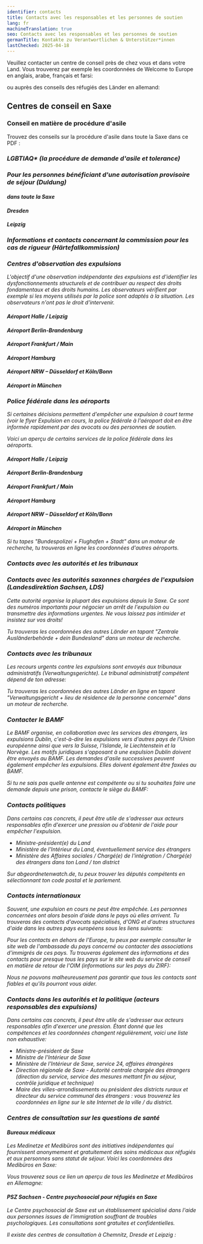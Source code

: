 ```yaml
---
identifier: contacts
title: Contacts avec les responsables et les personnes de soutien
lang: fr
machineTranslation: true
seo: Contacts avec les responsables et les personnes de soutien
germanTitle: Kontakte zu Verantwortlichen & Unterstützer*innen
lastChecked: 2025-04-18
---
```


Veuillez contacter un centre de conseil près de chez vous et dans votre Land. Vous trouverez par exemple les coordonnées de Welcome to Europe en anglais, arabe, français et farsi:
<ExternalShortLink identifier="w2eu_contacts" />

ou auprès des conseils des réfugiés des Länder en allemand:
<ExternalShortLink identifier="fluechtlingsraete" />

## Centres de conseil en Saxe

### Conseil en matière de procédure d'asile

Trouvez des conseils sur la procédure d'asile dans toute la Saxe dans ce PDF :
<ExternalShortLink identifier="sfr_avbpdf" />

<Address identifier="sfr_avb" />
<Address identifier="rlc_dresden" />
<Address identifier="rlc_leipzig" />

### LGBTIAQ* (la procédure de demande d'asile et tolerance)

<Address identifier="gerede_dresden" />
<Address identifier="rosalinde" />
<Address identifier="lsvd_chemnitz" />

### Pour les personnes bénéficiant d'une autorisation provisoire de séjour (Duldung)

#### dans toute la Saxe

<Address identifier="sfr_perspectives" />

#### Dresden

<Address identifier="sfr_perspektive_bleiberecht" />
<Address identifier="rlc_dresden" />

#### Leipzig

<Address identifier="sfr_perspektive_leipzig" />
<Address identifier="rlc_leipzig" />
<Address identifier="space_leipzig" />

### Informations et contacts concernant la commission pour les cas de rigueur (Härtefallkommission)

<Address identifier="hfksachsen" />
<ExternalShortLink identifier="saxhfk_hardship" />

### Centres d'observation des expulsions

L'objectif d'une observation indépendante des expulsions est d'identifier les dysfonctionnements structurels et de contribuer au respect des droits fondamentaux et des droits humains. Les observateurs vérifient par exemple si les moyens utilisés par la police sont adaptés à la situation. Les observateurs n'ont pas le droit d'intervenir.

#### Aéroport Halle / Leipzig
<Address identifier="airport_halle_leipzig" />

#### Aéroport Berlin-Brandenburg
<Address identifier="airport_berlin-brandenburg" />

#### Aéroport Frankfurt / Main
<Address identifier="airport_frankfurt" />

#### Aéroport Hamburg
<Address identifier="airport_hh" />

#### Aéroport NRW – Düsseldorf et Köln/Bonn
<Address identifier="airport_nrw" />

#### Aéroport in München
<Address identifier="airport_munich" />

### Police fédérale dans les aéroports

Si certaines décisions permettent d'empêcher une expulsion à court terme (voir le flyer <InternalShortLink identifier="ongoing-deportation">Expulsion en cours</InternalShortLink>, la police fédérale à l'aéroport doit en être informée rapidement par des avocats ou des personnes de soutien.

Voici un aperçu de certains services de la police fédérale dans les aéroports.

#### Aéroport Halle / Leipzig
<Address identifier="bupo_leipzig" />

#### Aéroport Berlin-Brandenburg
<Address identifier="bupo_ber" />

#### Aéroport Frankfurt / Main
<Address identifier="bupo_frankfurt" />

#### Aéroport Hamburg
<Address identifier="bupo_hh" />

#### Aéroport NRW – Düsseldorf et Köln/Bonn
<Address identifier="bupo_duesseldorf" />
<Address identifier="bupo_koeln" />

#### Aéroport in München
<Address identifier="bupo_mun" />

Si tu tapes "Bundespolizei + Flughafen + Stadt" dans un moteur de recherche, tu trouveras en ligne les coordonnées d'autres aéroports.

### Contacts avec les autorités et les tribunaux

<Block identifier="fax" />

### Contacts avec les autorités saxonnes chargées de l'expulsion (Landesdirektion Sachsen, LDS)

Cette autorité organise la plupart des expulsions depuis la Saxe. 
Ce sont des numéros importants pour négocier un arrêt de l'expulsion ou transmettre des informations urgentes.
Ne vous laissez pas intimider et insistez sur vos droits!

<Address identifier="lds" />

Tu trouveras les coordonnées des autres Länder en tapant "Zentrale Ausländerbehörde + dein Bundesland" dans un moteur de recherche.

### Contacts avec les tribunaux

Les recours urgents contre les expulsions sont envoyés aux tribunaux administratifs (Verwaltungsgerichte). Le tribunal administratif compétent dépend de ton adresse:
<Address identifier="vg_chemnitz" />
<Address identifier="vg_dresden" />
<Address identifier="vg_leipzig" />

Tu trouveras les coordonnées des autres Länder en ligne en tapant "Verwaltungsgericht + lieu de résidence de la personne concernée" dans un moteur de recherche.

### Contacter le BAMF

Le BAMF organise, en collaboration avec les services des étrangers, les expulsions Dublin, c'est-à-dire les expulsions vers d'autres pays de l'Union européenne ainsi que vers la Suisse, l'Islande, le Liechtenstein et la Norvège. Les motifs juridiques s'opposant à une expulsion Dublin doivent être envoyés au BAMF. Les demandes d'asile successives peuvent également empêcher les expulsions. Elles doivent également être faxées au BAMF.
<Address identifier="bamf-dd" />
<Address identifier="bamf-le" />
<Address identifier="bamf-ch" />
Si tu ne sais pas quelle antenne est compétente ou si tu souhaites faire une demande depuis une prison, contacte le siège du BAMF:
<Address identifier="bamf-allg" />

### Contacts politiques

Dans certains cas concrets, il peut être utile de s'adresser aux acteurs responsables afin d'exercer une pression ou d'obtenir de l'aide pour empêcher l'expulsion.

- Ministre-président(e) du Land
- Ministère de l'Intérieur du Land, éventuellement service des étrangers
- Ministère des Affaires sociales / Chargé(e) de l'intégration / Chargé(e) des étrangers dans ton Land / ton district

Sur abgeordnetenwatch.de, tu peux trouver les députés compétents en sélectionnant ton code postal et le parlement.
<ExternalShortLink identifier="abgeordnetenwatch" />

### Contacts internationaux

Souvent, une expulsion en cours ne peut être empêchée. Les personnes concernées ont alors besoin d'aide dans le pays où elles arrivent.
Tu trouveras des contacts d'avocats spécialisés, d'ONG et d'autres structures d'aide dans les autres pays européens sous les liens suivants:
<ExternalShortLink identifier="w2eu_contacts" />

<ExternalShortLink identifier="elena" />

Pour les contacts en dehors de l'Europe, tu peux par exemple consulter le site web de l'ambassade du pays concerné ou contacter des associations d'immigrés de ces pays.
Tu trouveras également des informations et des contacts pour presque tous les pays sur le site web du service de conseil en matière de retour de l'OIM (informations sur les pays du ZIRF):
<ExternalShortLink identifier="return" />

Nous ne pouvons malheureusement pas garantir que tous les contacts sont fiables et qu'ils pourront vous aider.

### Contacts dans les autorités et la politique (acteurs responsables des expulsions)

Dans certains cas concrets, il peut être utile de s'adresser aux acteurs responsables afin d'exercer une pression.
Étant donné que les compétences et les coordonnées changent régulièrement, voici une liste non exhaustive:

- Ministre-président de Saxe
- Ministre de l'Intérieur de Saxe
- Ministère de l'Intérieur de Saxe, service 24, affaires étrangères
- Direction régionale de Saxe - Autorité centrale chargée des étrangers (direction du service, service des mesures mettant fin au séjour, contrôle juridique et technique)
- Maire des villes-arrondissements ou président des districts ruraux et directeur du service communal des étrangers : vous trouverez les coordonnées en ligne sur le site Internet de la ville / du district.

### Centres de consultation sur les questions de santé

#### Bureaux médicaux

Les Medinetze et Medibüros sont des initiatives indépendantes qui fournissent anonymement et gratuitement des soins médicaux aux réfugiés et aux personnes sans statut de séjour.
Voici les coordonnées des Medibüros en Saxe:
<Address identifier="medibuero_chemnitz" />
<Address identifier="medinetz_dresden" />
<Address identifier="medinetz_leipzig" />
<Address identifier="medinetz_plauen" />

Vous trouverez sous ce lien un aperçu de tous les Medinetze et Medibüros en Allemagne:
<ExternalShortLink identifier="medibueros" />

#### PSZ Sachsen - Centre psychosocial pour réfugiés en Saxe

Le Centre psychosocial de Saxe est un établissement spécialisé dans l'aide aux personnes issues de l'immigration souffrant de troubles psychologiques. Les consultations sont gratuites et confidentielles.
<ExternalShortLink identifier="psz" />

Il existe des centres de consultation à Chemnitz, Dresde et Leipzig :
<Address identifier="psz_chemnitz" />
<Address identifier="psz_dresden" />
<Address identifier="psz_leipzig" />
